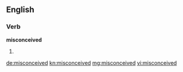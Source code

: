 ==English==

===Verb===
'''misconceived'''

# {{past of|misconceive}}

[[de:misconceived]]
[[kn:misconceived]]
[[mg:misconceived]]
[[vi:misconceived]]